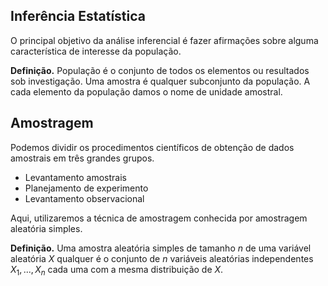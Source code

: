 ## Inferência Estatística

O principal objetivo da análise inferencial é fazer afirmações sobre alguma característica de interesse da população.

**Definição.** População é o conjunto de todos os elementos ou resultados sob investigação. Uma amostra é qualquer subconjunto da população. A cada elemento da população damos o nome de unidade amostral.

## Amostragem

Podemos dividir os procedimentos científicos de obtenção de dados amostrais em três grandes grupos.

- Levantamento amostrais
- Planejamento de experimento
- Levantamento observacional

Aqui, utilizaremos a técnica de amostragem conhecida por amostragem aleatória simples.

**Definição.** Uma amostra aleatória simples de tamanho $n$ de uma variável aleatória $X$ qualquer é o conjunto de $n$ variáveis aleatórias independentes $X_1, ..., X_n$ cada uma com a mesma distribuição de $X$.
